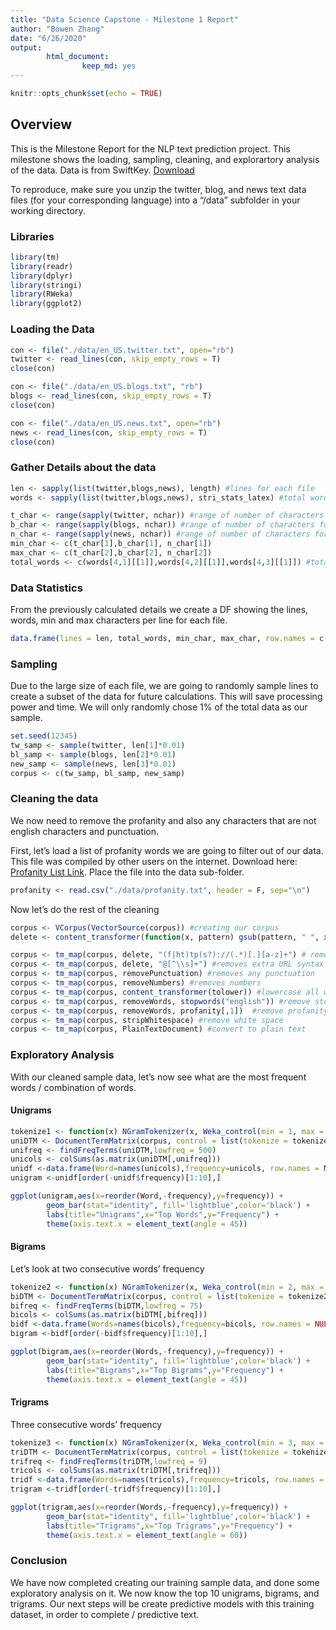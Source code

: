 ```yaml
---
title: "Data Science Capstone - Milestone 1 Report"
author: "Bowen Zhang"
date: "6/26/2020"
output: 
        html_document:
                keep_md: yes
---
```


```r
knitr::opts_chunk$set(echo = TRUE)
```

## Overview
This is the Milestone Report for the NLP text prediction project. This milestone shows the loading, sampling, cleaning, and explorartory analysis of the data. Data is from SwiftKey.  [Download](https://d396qusza40orc.cloudfront.net/dsscapstone/dataset/Coursera-SwiftKey.zip)

To reproduce, make sure you unzip the twitter, blog, and news text data files (for your corresponding language) into a "/data" subfolder in your working directory. 

### Libraries
```r
library(tm)
library(readr)
library(dplyr)
library(stringi)
library(RWeka)
library(ggplot2)
```

### Loading the Data
```r
con <- file("./data/en_US.twitter.txt", open="rb")
twitter <- read_lines(con, skip_empty_rows = T)
close(con)

con <- file("./data/en_US.blogs.txt", "rb")
blogs <- read_lines(con, skip_empty_rows = T)
close(con)

con <- file("./data/en_US.news.txt", open="rb")
news <- read_lines(con, skip_empty_rows = T)
close(con)
```

### Gather Details about the data
```r
len <- sapply(list(twitter,blogs,news), length) #lines for each file
words <- sapply(list(twitter,blogs,news), stri_stats_latex) #total words

t_char <- range(sapply(twitter, nchar)) #range of number of characters for each line
b_char <- range(sapply(blogs, nchar)) #range of number of characters for each line
n_char <- range(sapply(news, nchar)) #range of number of characters for each line
min_char <- c(t_char[1],b_char[1], n_char[1]) 
max_char <- c(t_char[2],b_char[2], n_char[2])
total_words <- c(words[4,1][[1]],words[4,2][[1]],words[4,3][[1]]) #total words for each file
```

### Data Statistics
From the previously calculated details we create a DF showing the lines, words, min and max characters per line for each file. 
```r
data.frame(lines = len, total_words, min_char, max_char, row.names = c("twitter","blogs","news"))
```

### Sampling
Due to the large size of each file, we are going to randomly sample lines to create a subset of the data for future calculations. This will save processing power and time. We will only randomly chose 1% of the total data as our sample.
```r
set.seed(12345)
tw_samp <- sample(twitter, len[1]*0.01)
bl_samp <- sample(blogs, len[2]*0.01)
new_samp <- sample(news, len[3]*0.01)
corpus <- c(tw_samp, bl_samp, new_samp)
```

### Cleaning the data
We now need to remove the profanity and also any characters that are not english characters and punctuation.

First, let's load a list of profanity words we are going to filter out of our data. This file was compiled by other users on the internet. Download here: [Profanity List Link](http://gist.githubusercontent.com/ryanlewis/a37739d710ccdb4b406d/raw/3b70dd644cec678ddc43da88d30034add22897ef/google_twunter_lol). Place the file into the data sub-folder.
```r
profanity <- read.csv("./data/profanity.txt", header = F, sep="\n")
```
Now let's do the rest of the cleaning
```r
corpus <- VCorpus(VectorSource(corpus)) #creating our corpus
delete <- content_transformer(function(x, pattern) gsub(pattern, " ", x)) #create a custom delete function

corpus <- tm_map(corpus, delete, "(f|ht)tp(s?)://(.*)[.][a-z]+") # removes https
corpus <- tm_map(corpus, delete, "@[^\\s]+") #removes extra URL syntax
corpus <- tm_map(corpus, removePunctuation) #removes any punctuation
corpus <- tm_map(corpus, removeNumbers) #removes numbers
corpus <- tm_map(corpus, content_transformer(tolower)) #lowercase all words
corpus <- tm_map(corpus, removeWords, stopwords("english")) #remove stop words
corpus <- tm_map(corpus, removeWords, profanity[,1])  #remove profanity 
corpus <- tm_map(corpus, stripWhitespace) #remove white space
corpus <- tm_map(corpus, PlainTextDocument) #convert to plain text
```

### Exploratory Analysis
With our cleaned sample data, let's now see what are the most frequent words / combination of words. 

#### Unigrams
```r
tokenize1 <- function(x) NGramTokenizer(x, Weka_control(min = 1, max = 1))
uniDTM <- DocumentTermMatrix(corpus, control = list(tokenize = tokenize1))
unifreq <- findFreqTerms(uniDTM,lowfreq = 500)
unicols <- colSums(as.matrix(uniDTM[,unifreq]))
unidf <-data.frame(Word=names(unicols),frequency=unicols, row.names = NULL)
unigram <-unidf[order(-unidf$frequency)[1:10],] 
```
```r
ggplot(unigram,aes(x=reorder(Word,-frequency),y=frequency)) +
        geom_bar(stat="identity", fill='lightblue',color='black') +
        labs(title="Unigrams",x="Top Words",y="Frequency") +
        theme(axis.text.x = element_text(angle = 45))
```

#### Bigrams
Let's look at two consecutive words' frequency
```r
tokenize2 <- function(x) NGramTokenizer(x, Weka_control(min = 2, max = 2))
biDTM <- DocumentTermMatrix(corpus, control = list(tokenize = tokenize2))
bifreq <- findFreqTerms(biDTM,lowfreq = 75)
bicols <- colSums(as.matrix(biDTM[,bifreq]))
bidf <-data.frame(Words=names(bicols),frequency=bicols, row.names = NULL)
bigram <-bidf[order(-bidf$frequency)[1:10],] 
```
```r
ggplot(bigram,aes(x=reorder(Words,-frequency),y=frequency)) +
        geom_bar(stat="identity", fill='lightblue',color='black') +
        labs(title="Bigrams",x="Top Bigrams",y="Frequency") +
        theme(axis.text.x = element_text(angle = 45))
```

#### Trigrams
Three consecutive words' frequency 
```r
tokenize3 <- function(x) NGramTokenizer(x, Weka_control(min = 3, max = 3))
triDTM <- DocumentTermMatrix(corpus, control = list(tokenize = tokenize3))
trifreq <- findFreqTerms(triDTM,lowfreq = 9)
tricols <- colSums(as.matrix(triDTM[,trifreq]))
tridf <-data.frame(Words=names(tricols),frequency=tricols, row.names = NULL)
trigram <-tridf[order(-tridf$frequency)[1:10],] 
```
```r
ggplot(trigram,aes(x=reorder(Words,-frequency),y=frequency)) +
        geom_bar(stat="identity", fill='lightblue',color='black') +
        labs(title="Trigrams",x="Top Trigrams",y="Frequency") +
        theme(axis.text.x = element_text(angle = 60))
```

### Conclusion
We have now completed creating our training sample data, and done some exploratory analysis on it. We now know the top 10 unigrams, bigrams, and trigrams. Our next steps will be create predictive models with this training dataset, in order to complete / predictive text. 


